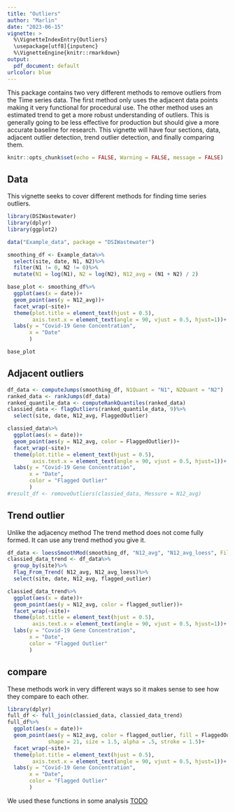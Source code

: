 ```yaml
---
title: "Outliers"
author: "Marlin"
date: "2023-06-15"
vignette: >
  %\VignetteIndexEntry{Outliers}
  \usepackage[utf8]{inputenc}
  %\VignetteEngine{knitr::rmarkdown}
output:
  pdf_document: default
urlcolor: blue
---
```

This package contains two very different methods to remove outliers from the Time series data. The first method only uses the adjacent data points making it very functional for procedural use. The other method uses an estimated trend to get a more robust understanding of outliers. This is generally going to be less effective for production but should give a more accurate baseline for research. This vignette will have four sections, data, adjacent outlier detection, trend outlier detection, and finally comparing them.

```r
knitr::opts_chunk$set(echo = FALSE, Warning = FALSE, message = FALSE)
```

## Data

This vignette seeks to cover different methods for finding time series outliers.

```r
library(DSIWastewater)
library(dplyr)
library(ggplot2)

data("Example_data", package = "DSIWastewater")

smoothing_df <- Example_data%>%
  select(site, date, N1, N2)%>%
  filter(N1 != 0, N2 != 0)%>%
  mutate(N1 = log(N1), N2 = log(N2), N12_avg = (N1 + N2) / 2)

base_plot <- smoothing_df%>%
  ggplot(aes(x = date))+
  geom_point(aes(y = N12_avg))+
  facet_wrap(~site)+
  theme(plot.title = element_text(hjust = 0.5),
        axis.text.x = element_text(angle = 90, vjust = 0.5, hjust=1))+
  labs(y = "Covid-19 Gene Concentration",
       x = "Date"
       )

base_plot
```
## Adjacent outliers

```r
df_data <- computeJumps(smoothing_df, N1Quant = "N1", N2Quant = "N2")
ranked_data <- rankJumps(df_data)
ranked_quantile_data <- computeRankQuantiles(ranked_data)
classied_data <- flagOutliers(ranked_quantile_data, 9)%>%
  select(site, date, N12_avg, FlaggedOutlier)

classied_data%>%
  ggplot(aes(x = date))+
  geom_point(aes(y = N12_avg, color = FlaggedOutlier))+
  facet_wrap(~site)+
  theme(plot.title = element_text(hjust = 0.5),
        axis.text.x = element_text(angle = 90, vjust = 0.5, hjust=1))+
  labs(y = "Covid-19 Gene Concentration",
       x = "Date",
       color = "Flagged Outlier"
       )
#result_df <- removeOutliers(classied_data, Messure = N12_avg)
```
## Trend outlier
Unlike the adjacency method The trend method does not come fully formed. It can use any trend method you give it.

```r
df_data <- loessSmoothMod(smoothing_df, "N12_avg", "N12_avg_loess", Filter = NULL)
classied_data_trend <- df_data%>%
  group_by(site)%>%
  Flag_From_Trend( N12_avg, N12_avg_loess)%>%
  select(site, date, N12_avg, flagged_outlier)

classied_data_trend%>%
  ggplot(aes(x = date))+
  geom_point(aes(y = N12_avg, color = flagged_outlier))+
  facet_wrap(~site)+
  theme(plot.title = element_text(hjust = 0.5),
        axis.text.x = element_text(angle = 90, vjust = 0.5, hjust=1))+
  labs(y = "Covid-19 Gene Concentration",
       x = "Date",
       color = "Flagged Outlier"
       )
```

## compare
These methods work in very different ways so it makes sense to see how they compare to each other.
```r
library(dplyr)
full_df <- full_join(classied_data, classied_data_trend)
full_df%>%
  ggplot(aes(x = date))+
  geom_point(aes(y = N12_avg, color = flagged_outlier, fill = FlaggedOutlier), 
             shape = 21, size = 1.5, alpha = .5, stroke = 1.5)+
  facet_wrap(~site)+
  theme(plot.title = element_text(hjust = 0.5),
        axis.text.x = element_text(angle = 90, vjust = 0.5, hjust=1))+
  labs(y = "Covid-19 Gene Concentration",
       x = "Date",
       color = "Flagged Outlier"
       )
```

We used these functions in some analysis [TODO](https://github.com/AFIDSI/Covid19-Wastewater-Analysis/tree/main/results/CoVariants)
